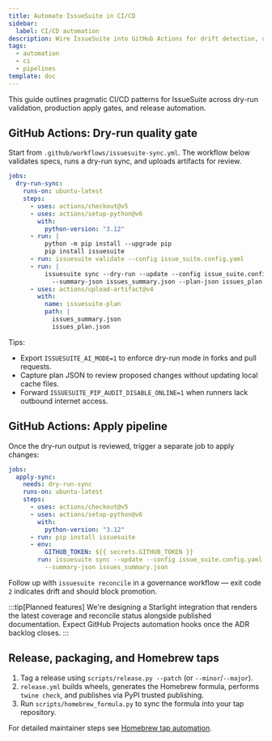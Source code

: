 ```yaml
---
title: Automate IssueSuite in CI/CD
sidebar:
  label: CI/CD automation
description: Wire IssueSuite into GitHub Actions for drift detection, dry-runs, and controlled apply pipelines.
tags:
  - automation
  - ci
  - pipelines
template: doc
---
```


This guide outlines pragmatic CI/CD patterns for IssueSuite across dry-run validation, production apply gates, and release automation.

## GitHub Actions: Dry-run quality gate

Start from `.github/workflows/issuesuite-sync.yml`. The workflow below validates specs, runs a dry-run sync, and uploads artifacts for review.

```yaml
jobs:
  dry-run-sync:
    runs-on: ubuntu-latest
    steps:
      - uses: actions/checkout@v5
      - uses: actions/setup-python@v6
        with:
          python-version: "3.12"
      - run: |
          python -m pip install --upgrade pip
          pip install issuesuite
      - run: issuesuite validate --config issue_suite.config.yaml
      - run: |
          issuesuite sync --dry-run --update --config issue_suite.config.yaml \
            --summary-json issues_summary.json --plan-json issues_plan.json
      - uses: actions/upload-artifact@v4
        with:
          name: issuesuite-plan
          path: |
            issues_summary.json
            issues_plan.json
```

Tips:

- Export `ISSUESUITE_AI_MODE=1` to enforce dry-run mode in forks and pull requests.
- Capture plan JSON to review proposed changes without updating local cache files.
- Forward `ISSUESUITE_PIP_AUDIT_DISABLE_ONLINE=1` when runners lack outbound internet access.

## GitHub Actions: Apply pipeline

Once the dry-run output is reviewed, trigger a separate job to apply changes:

```yaml
jobs:
  apply-sync:
    needs: dry-run-sync
    runs-on: ubuntu-latest
    steps:
      - uses: actions/checkout@v5
      - uses: actions/setup-python@v6
        with:
          python-version: "3.12"
      - run: pip install issuesuite
      - env:
          GITHUB_TOKEN: ${{ secrets.GITHUB_TOKEN }}
        run: issuesuite sync --update --config issue_suite.config.yaml \
          --summary-json issues_summary.json
```

Follow up with `issuesuite reconcile` in a governance workflow — exit code `2` indicates drift and should block promotion.

:::tip[Planned features]
We're designing a Starlight integration that renders the latest coverage and reconcile status alongside published documentation. Expect GitHub Projects automation hooks once the ADR backlog closes.
:::

## Release, packaging, and Homebrew taps

1. Tag a release using `scripts/release.py --patch` (or `--minor`/`--major`).
2. `release.yml` builds wheels, generates the Homebrew formula, performs `twine check`, and publishes via PyPI trusted publishing.
3. Run `scripts/homebrew_formula.py` to sync the formula into your tap repository.

For detailed maintainer steps see [Homebrew tap automation](./homebrew).
